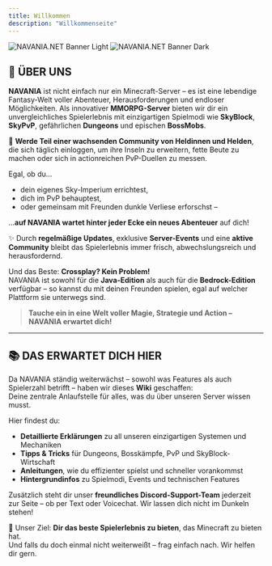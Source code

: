 ```yaml
---
title: Willkommen
description: "Willkommenseite"
---
```


<img
  className="block dark:hidden"
  src="/images/banner.png"
  alt="NAVANIA.NET Banner Light"
/>
<img
  className="hidden dark:block"
  src="/images/banner.png"
  alt="NAVANIA.NET Banner Dark"
/>

## 🧭 ÜBER UNS

**NAVANIA** ist nicht einfach nur ein Minecraft-Server – es ist eine lebendige Fantasy-Welt voller Abenteuer, Herausforderungen und endloser Möglichkeiten. Als innovativer **MMORPG-Server** bieten wir dir ein unvergleichliches Spielerlebnis mit einzigartigen Spielmodi wie **SkyBlock**, **SkyPvP**, gefährlichen **Dungeons** und epischen **BossMobs**.

🌟 **Werde Teil einer wachsenden Community von Heldinnen und Helden**, die sich täglich einloggen, um ihre Inseln zu erweitern, fette Beute zu machen oder sich in actionreichen PvP-Duellen zu messen.

Egal, ob du...

* dein eigenes Sky-Imperium errichtest,
* dich im PvP behauptest,
* oder gemeinsam mit Freunden dunkle Verliese erforschst –

...**auf NAVANIA wartet hinter jeder Ecke ein neues Abenteuer** auf dich!

✨ Durch **regelmäßige Updates**, exklusive **Server-Events** und eine **aktive Community** bleibt das Spielerlebnis immer frisch, abwechslungsreich und herausfordernd.

Und das Beste: **Crossplay? Kein Problem!**\
NAVANIA ist sowohl für die **Java-Edition** als auch für die **Bedrock-Edition** verfügbar – so kannst du mit deinen Freunden spielen, egal auf welcher Plattform sie unterwegs sind.

> **Tauche ein in eine Welt voller Magie, Strategie und Action – NAVANIA erwartet dich!**

***

## 📚 DAS ERWARTET DICH HIER

Da NAVANIA ständig weiterwächst – sowohl was Features als auch Spielerzahl betrifft – haben wir dieses **Wiki** geschaffen:\
Deine zentrale Anlaufstelle für alles, was du über unseren Server wissen musst.

Hier findest du:

* **Detaillierte Erklärungen** zu all unseren einzigartigen Systemen und Mechaniken
* **Tipps & Tricks** für Dungeons, Bosskämpfe, PvP und SkyBlock-Wirtschaft
* **Anleitungen**, wie du effizienter spielst und schneller vorankommst
* **Hintergrundinfos** zu Spielmodi, Events und technischen Features

Zusätzlich steht dir unser **freundliches Discord-Support-Team** jederzeit zur Seite – ob per Text oder Voicechat. Wir lassen dich nicht im Dunkeln stehen!

🎯 Unser Ziel: **Dir das beste Spielerlebnis zu bieten**, das Minecraft zu bieten hat.\
Und falls du doch einmal nicht weiterweißt – frag einfach nach. Wir helfen dir gern.
